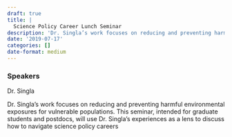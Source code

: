 ```yaml
---
draft: true 
title: |
  Science Policy Career Lunch Seminar
description: 'Dr. Singla’s work focuses on reducing and preventing harmful environmental exposures for vulnerable populations.'
date: '2019-07-17'
categories: []
date-format: medium 
---
```



### Speakers  
Dr. Singla

Dr. Singla’s work focuses on reducing and preventing harmful environmental exposures for vulnerable populations. This seminar, intended for graduate students and postdocs, will use Dr. Singla’s experiences as a lens to discuss how to navigate science policy careers


